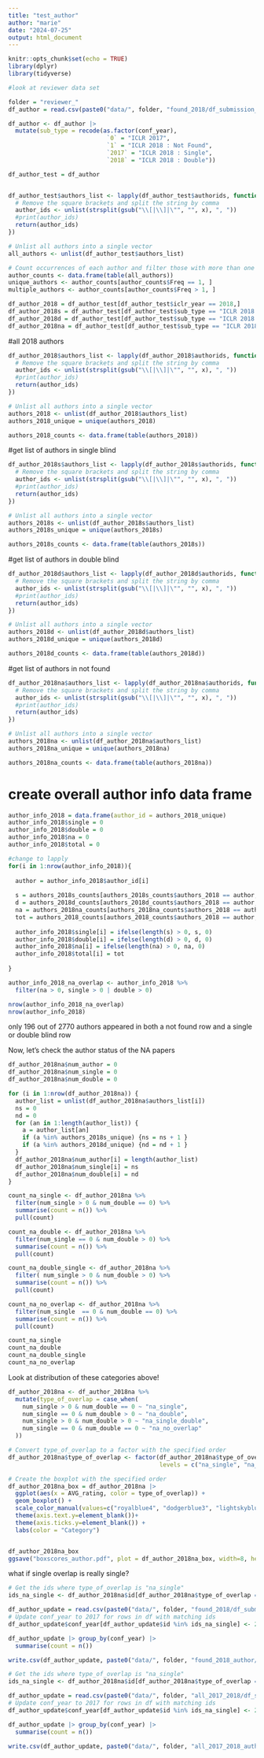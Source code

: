 ```yaml
---
title: "test_author"
author: "marie"
date: "2024-07-25"
output: html_document
---
```


```r
knitr::opts_chunk$set(echo = TRUE)
library(dplyr)
library(tidyverse)
```

```r
#look at reviewer data set

folder = "reviewer_"
df_author = read.csv(paste0("data/", folder, "found_2018/df_submission_rating.csv"))

df_author <- df_author |>
  mutate(sub_type = recode(as.factor(conf_year),
                            `0` = "ICLR 2017",
                            `1` = "ICLR 2018 : Not Found",
                            `2017` = "ICLR 2018 : Single",
                            `2018` = "ICLR 2018 : Double"))

df_author_test = df_author


df_author_test$authors_list <- lapply(df_author_test$authorids, function(x) {
  # Remove the square brackets and split the string by comma
  author_ids <- unlist(strsplit(gsub("\\[|\\]|\"", "", x), ", "))
  #print(author_ids)
  return(author_ids)
})

# Unlist all authors into a single vector
all_authors <- unlist(df_author_test$authors_list)

# Count occurrences of each author and filter those with more than one appearance
author_counts <- data.frame(table(all_authors))
unique_authors <- author_counts[author_counts$Freq == 1, ]
multiple_authors <- author_counts[author_counts$Freq > 1, ]

```


```r
df_author_2018 = df_author_test[df_author_test$iclr_year == 2018,]
df_author_2018s = df_author_test[df_author_test$sub_type == "ICLR 2018 : Single",]
df_author_2018d = df_author_test[df_author_test$sub_type == "ICLR 2018 : Double",]
df_author_2018na = df_author_test[df_author_test$sub_type == "ICLR 2018 : Not Found",]
```

#all 2018 authors
```r
df_author_2018$authors_list <- lapply(df_author_2018$authorids, function(x) {
  # Remove the square brackets and split the string by comma
  author_ids <- unlist(strsplit(gsub("\\[|\\]|\"", "", x), ", "))
  #print(author_ids)
  return(author_ids)
})

# Unlist all authors into a single vector
authors_2018 <- unlist(df_author_2018$authors_list)
authors_2018_unique = unique(authors_2018)

authors_2018_counts <- data.frame(table(authors_2018))

```

#get list of authors in single blind
```r
df_author_2018s$authors_list <- lapply(df_author_2018s$authorids, function(x) {
  # Remove the square brackets and split the string by comma
  author_ids <- unlist(strsplit(gsub("\\[|\\]|\"", "", x), ", "))
  #print(author_ids)
  return(author_ids)
})

# Unlist all authors into a single vector
authors_2018s <- unlist(df_author_2018s$authors_list)
authors_2018s_unique = unique(authors_2018s)

authors_2018s_counts <- data.frame(table(authors_2018s))


```

#get list of authors in double blind
```r
df_author_2018d$authors_list <- lapply(df_author_2018d$authorids, function(x) {
  # Remove the square brackets and split the string by comma
  author_ids <- unlist(strsplit(gsub("\\[|\\]|\"", "", x), ", "))
  #print(author_ids)
  return(author_ids)
})

# Unlist all authors into a single vector
authors_2018d <- unlist(df_author_2018d$authors_list)
authors_2018d_unique = unique(authors_2018d)

authors_2018d_counts <- data.frame(table(authors_2018d))

```

#get list of authors in not found
```r
df_author_2018na$authors_list <- lapply(df_author_2018na$authorids, function(x) {
  # Remove the square brackets and split the string by comma
  author_ids <- unlist(strsplit(gsub("\\[|\\]|\"", "", x), ", "))
  #print(author_ids)
  return(author_ids)
})

# Unlist all authors into a single vector
authors_2018na <- unlist(df_author_2018na$authors_list)
authors_2018na_unique = unique(authors_2018na)

authors_2018na_counts <- data.frame(table(authors_2018na))

```


# create overall author info data frame

```r
author_info_2018 = data.frame(author_id = authors_2018_unique)
author_info_2018$single = 0
author_info_2018$double = 0
author_info_2018$na = 0
author_info_2018$total = 0
```


```r
#change to lapply
for(i in 1:nrow(author_info_2018)){
  
  author = author_info_2018$author_id[i]
  
  s = authors_2018s_counts[authors_2018s_counts$authors_2018 == author, "Freq"]
  d = authors_2018d_counts[authors_2018d_counts$authors_2018 == author, "Freq"]
  na = authors_2018na_counts[authors_2018na_counts$authors_2018 == author, "Freq"]
  tot = authors_2018_counts[authors_2018_counts$authors_2018 == author, "Freq"]
  
  author_info_2018$single[i] = ifelse(length(s) > 0, s, 0)
  author_info_2018$double[i] = ifelse(length(d) > 0, d, 0)
  author_info_2018$na[i] = ifelse(length(na) > 0, na, 0)
  author_info_2018$total[i] = tot
  
}
```

```r
author_info_2018_na_overlap <- author_info_2018 %>%
  filter(na > 0, single > 0 | double > 0)

nrow(author_info_2018_na_overlap)
nrow(author_info_2018)
```

only 196 out of 2770 authors appeared in both a not found row and a single or double blind row

Now, let's check the author status of the NA papers

```r
df_author_2018na$num_author = 0
df_author_2018na$num_single = 0
df_author_2018na$num_double = 0
```

```r
for (i in 1:nrow(df_author_2018na)) {
  author_list = unlist(df_author_2018na$authors_list[i])
  ns = 0
  nd = 0
  for (an in 1:length(author_list)) {
    a = author_list[an]
    if (a %in% authors_2018s_unique) {ns = ns + 1 }
    if (a %in% authors_2018d_unique) {nd = nd + 1 }
  }
  df_author_2018na$num_author[i] = length(author_list)
  df_author_2018na$num_single[i] = ns
  df_author_2018na$num_double[i] = nd
}
```

```r
count_na_single <- df_author_2018na %>%
  filter(num_single > 0 & num_double == 0) %>%
  summarise(count = n()) %>%
  pull(count)

count_na_double <- df_author_2018na %>%
  filter(num_single == 0 & num_double > 0) %>%
  summarise(count = n()) %>%
  pull(count)

count_na_double_single <- df_author_2018na %>%
  filter( num_single > 0 & num_double > 0) %>%
  summarise(count = n()) %>%
  pull(count)

count_na_no_overlap <- df_author_2018na %>%
  filter(num_single  == 0 & num_double == 0) %>%
  summarise(count = n()) %>%
  pull(count)

count_na_single
count_na_double
count_na_double_single
count_na_no_overlap
```

Look at distribution of these categories above!
```r

df_author_2018na <- df_author_2018na %>%
  mutate(type_of_overlap = case_when(
    num_single > 0 & num_double == 0 ~ "na_single",
    num_single == 0 & num_double > 0 ~ "na_double",
    num_single > 0 & num_double > 0 ~ "na_single_double",
    num_single == 0 & num_double == 0 ~ "na_no_overlap"
  ))
```


```r
# Convert type_of_overlap to a factor with the specified order
df_author_2018na$type_of_overlap <- factor(df_author_2018na$type_of_overlap, 
                                           levels = c("na_single", "na_double", "na_single_double", "na_no_overlap"))

# Create the boxplot with the specified order
df_author_2018na_box = df_author_2018na |> 
  ggplot(aes(x = AVG_rating, color = type_of_overlap)) + 
  geom_boxplot() +
  scale_color_manual(values=c("royalblue4", "dodgerblue3", "lightskyblue2", "turquoise4"))+
  theme(axis.text.y=element_blank())+
  theme(axis.ticks.y=element_blank()) +
  labs(color = "Category") 


df_author_2018na_box
ggsave("boxscores_author.pdf", plot = df_author_2018na_box, width=8, height=3, dpi=300)

```


what if single overlap is really single?

```r
# Get the ids where type_of_overlap is "na_single"
ids_na_single <- df_author_2018na$id[df_author_2018na$type_of_overlap == "na_single"]

df_author_update = read.csv(paste0("data/", folder, "found_2018/df_submission_rating.csv"))
# Update conf_year to 2017 for rows in df with matching ids
df_author_update$conf_year[df_author_update$id %in% ids_na_single] <- 2017
```

```r
df_author_update |> group_by(conf_year) |>
  summarise(count = n())
```

```r
write.csv(df_author_update, paste0("data/", folder, "found_2018_author/df_submission_rating.csv"))
```



```r
# Get the ids where type_of_overlap is "na_single"
ids_na_single <- df_author_2018na$id[df_author_2018na$type_of_overlap == "na_single"]

df_author_update = read.csv(paste0("data/", folder, "all_2017_2018/df_submission_rating.csv"))
# Update conf_year to 2017 for rows in df with matching ids
df_author_update$conf_year[df_author_update$id %in% ids_na_single] <- 2017
```

```r
df_author_update |> group_by(conf_year) |>
  summarise(count = n())
```

```r
write.csv(df_author_update, paste0("data/", folder, "all_2017_2018_author/df_submission_rating.csv"))
```
